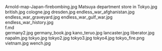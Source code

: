     
<PopImage className="w-full sm:w-[inherit] float-right clear-right sm:m-1 sm:ml-4" src={JPG_Arnold_map_Japan_firebombing_jpg} alt="Arnold-map-Japan-firebombing.jpg">
	Arnold-map-Japan-firebombing.jpg
</PopImage>
<PopImage className="w-full sm:w-[inherit] float-left clear-left sm:m-1 sm:mr-4" src={JPG_Matsuya_department_store_in_Tokyo_jpg} alt="Matsuya department store in Tokyo.jpg">
	Matsuya department store in Tokyo.jpg
</PopImage>
<PopImage className="w-full sm:w-[inherit] float-right clear-right sm:m-1 sm:ml-4" src={JPG_british_jpg} alt="british.jpg">
	british.jpg
</PopImage>
<PopImage className="w-full sm:w-[inherit] float-left clear-left sm:m-1 sm:mr-4" src={JPG_cologne_jpg} alt="cologne.jpg">
	cologne.jpg
</PopImage>
<PopImage className="w-full sm:w-[inherit] float-right clear-right sm:m-1 sm:ml-4" src={JPG_dresden_jpg} alt="dresden.jpg">
	dresden.jpg
</PopImage>
<PopImage className="w-full sm:w-[inherit] float-left clear-left sm:m-1 sm:mr-4" src={JPG_endless_war_afghanistan_jpg} alt="endless_war_afghanistan.jpg">
	endless_war_afghanistan.jpg
</PopImage>
<PopImage className="w-full sm:w-[inherit] float-right clear-right sm:m-1 sm:ml-4" src={JPG_endless_war_graveyard_jpg} alt="endless_war_graveyard.jpg">
	endless_war_graveyard.jpg
</PopImage>
<PopImage className="w-full sm:w-[inherit] float-left clear-left sm:m-1 sm:mr-4" src={JPG_endless_war_gulf_war_jpg} alt="endless_war_gulf_war.jpg">
	endless_war_gulf_war.jpg
</PopImage>
<PopImage className="w-full sm:w-[inherit] float-right clear-right sm:m-1 sm:ml-4" src={JPG_endless_war_history_jpg} alt="endless_war_history.jpg">
	endless_war_history.jpg
</PopImage>
<div className="w-full md:max-w-[80rem] float-right italic">
	<MD_f_md />
	f.md
</div>
<PopImage className="w-full sm:w-[inherit] float-left clear-left sm:m-1 sm:mr-4" src={JPG_germany2_jpg} alt="germany2.jpg">
	germany2.jpg
</PopImage>
<PopImage className="w-full sm:w-[inherit] float-right clear-right sm:m-1 sm:ml-4" src={JPG_germany_book_jpg} alt="germany_book.jpg">
	germany_book.jpg
</PopImage>
<PopImage className="w-full sm:w-[inherit] float-left clear-left sm:m-1 sm:mr-4" src={JPG_kano_teruo_jpg} alt="kano_teruo.jpg">
	kano_teruo.jpg
</PopImage>
<PopImage className="w-full sm:w-[inherit] float-right clear-right sm:m-1 sm:ml-4" src={JPG_lancaster_jpg} alt="lancaster.jpg">
	lancaster.jpg
</PopImage>
<PopImage className="w-full sm:w-[inherit] float-left clear-left sm:m-1 sm:mr-4" src={JPG_liberator_jpg} alt="liberator.jpg">
	liberator.jpg
</PopImage>
<PopImage className="w-full sm:w-[inherit] float-right clear-right sm:m-1 sm:ml-4" src={JPG_napalm_jpg} alt="napalm.jpg">
	napalm.jpg
</PopImage>
<PopImage className="w-full sm:w-[inherit] float-left clear-left sm:m-1 sm:mr-4" src={JPG_tokyo_jpg} alt="tokyo.jpg">
	tokyo.jpg
</PopImage>
<PopImage className="w-full sm:w-[inherit] float-right clear-right sm:m-1 sm:ml-4" src={JPG_tokyo2_jpg} alt="tokyo2.jpg">
	tokyo2.jpg
</PopImage>
<PopImage className="w-full sm:w-[inherit] float-left clear-left sm:m-1 sm:mr-4" src={JPG_tokyo3_jpg} alt="tokyo3.jpg">
	tokyo3.jpg
</PopImage>
<PopImage className="w-full sm:w-[inherit] float-right clear-right sm:m-1 sm:ml-4" src={JPG_tokyo4_jpg} alt="tokyo4.jpg">
	tokyo4.jpg
</PopImage>
<PopImage className="w-full sm:w-[inherit] float-left clear-left sm:m-1 sm:mr-4" src={PNG_tokyo_fire_png} alt="tokyo_fire.png">
	tokyo_fire.png
</PopImage>
<PopImage className="w-full sm:w-[inherit] float-right clear-right sm:m-1 sm:ml-4" src={JPG_vietnam_jpg} alt="vietnam.jpg">
	vietnam.jpg
</PopImage>
<PopImage className="w-full sm:w-[inherit] float-left clear-left sm:m-1 sm:mr-4" src={JPG_wench_jpg} alt="wench.jpg">
	wench.jpg
</PopImage>
